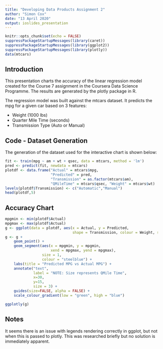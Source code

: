 ```yaml
---
title: "Developing Data Products Assignment 2"
author: "Simon Cox"
date: "13 April 2020"
output: ioslides_presentation
---
```


```r
knitr::opts_chunk$set(echo = FALSE)
suppressPackageStartupMessages(library(caret))
suppressPackageStartupMessages(library(ggplot2))
suppressPackageStartupMessages(library(plotly))
data(mtcars)
```

## Introduction
This presentation charts the accuracy of the linear regression model created for the Course 7 assignment in the Coursera Data Science Programme. The results are generated by the plotly package in R.  

The regression model was built against the mtcars dataset. It predicts the mpg for a given car based on 3 features: 

* Weight (1000 lbs)
* Quarter Mile Time (seconds)
* Transmission Type (Auto or Manual)

## Code - Dataset Generation
The generation of the dataset used for the interactive chart is shown below:
```r
fit <- train(mpg ~ am + wt + qsec, data = mtcars, method = 'lm')
pred <- predict(fit, newdata = mtcars)
plotdf <- data.frame("Actual" = mtcars$mpg,
                     "Predicted" = pred,
                     "Transmission" = as.factor(mtcars$am),
                     "QMileTime" = mtcars$qsec, "Weight" = mtcars$wt)
levels(plotdf$Transmission) <- c("Automatic","Manual")
head(plotdf,5)
```

## Accuracy Chart

```r
mpgmin <- min(plotdf$Actual)
mpgmax <- max(plotdf$Actual)
g <- ggplot(data = plotdf, aes(x = Actual, y = Predicted, 
                               shape = Transmission, colour = Weight, size = QMileTime))
g <- g +
    geom_point() +
    geom_segment(aes(x = mpgmin, y = mpgmin, 
                     xend = mpgmax, yend = mpgmax),
                 size = 1,
                 colour = "steelblue") +
    labs(title = "Predicted MPG vs Actual MPG") +
    annotate("text",
             label = "NOTE: Size represents QMile Time",
             x=30, 
             y=15,
             size = 3) +
    guides(size=FALSE, alpha = FALSE) +
    scale_colour_gradient(low = "green", high = "blue")

ggplotly(g)
```

## Notes
It seems there is an issue with legends rendering correctly in ggplot, but not when this is passed to plotly. This was researched briefly but no solution is immediately apparent.



